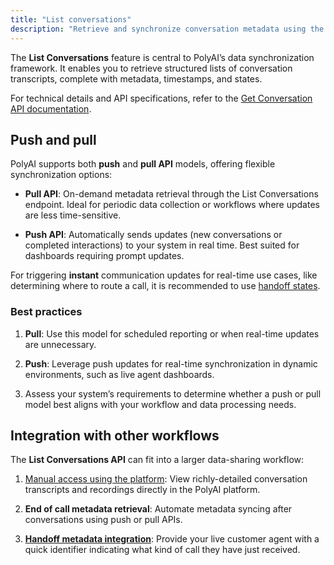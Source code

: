 ```yaml
---
title: "List conversations"
description: "Retrieve and synchronize conversation metadata using the List Conversations API."
---
```


The **List Conversations** feature is central to PolyAI’s data synchronization framework. It enables you to retrieve structured lists
of conversation transcripts, complete with metadata, timestamps, and states.

For technical details and API specifications, refer to the [Get Conversation API documentation](/api-reference/endpoint/get-conversation).

## Push and pull

PolyAI supports both **push** and **pull API** models, offering flexible synchronization options:

* **Pull API**: On-demand metadata retrieval through the List Conversations endpoint. Ideal for periodic data collection or workflows where updates are less time-sensitive.

* **Push API**: Automatically sends updates (new conversations or completed interactions) to your system in real time. Best suited for dashboards requiring prompt updates.

<Note>For triggering **instant** communication updates for real-time use cases, like determining where to route a call, it
is recommended to use [handoff states](handoff-states).</Note>

### Best practices

1. **Pull**: Use this model for scheduled reporting or when real-time updates are unnecessary.

2. **Push**: Leverage push updates for real-time synchronization in dynamic environments, such as live agent dashboards.

3. Assess your system’s requirements to determine whether a push or pull model best aligns with your workflow and data processing needs.

## Integration with other workflows

The **List Conversations API** can fit into a larger data-sharing workflow:

1. [Manual access using the platform](../platform-transcripts): View richly-detailed conversation transcripts and recordings directly in the PolyAI platform.

2. **End of call metadata retrieval**: Automate metadata syncing after conversations using push or pull APIs.

3. [**Handoff metadata integration**](handoff-states): Provide your live customer agent with a quick identifier indicating what kind of call they have just received.